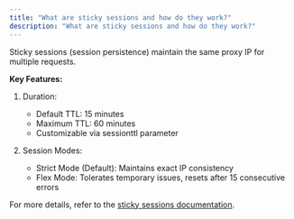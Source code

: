 ```yaml
---
title: "What are sticky sessions and how do they work?"
description: "What are sticky sessions and how do they work?"
---
```


Sticky sessions (session persistence) maintain the same proxy IP for multiple requests.

**Key Features:**

1. Duration:
   - Default TTL: 15 minutes
   - Maximum TTL: 60 minutes
   - Customizable via sessionttl parameter

2. Session Modes:
   - Strict Mode (Default): Maintains exact IP consistency
   - Flex Mode: Tolerates temporary issues, resets after 15 consecutive errors

For more details, refer to the [sticky sessions documentation](https://docs.joinmassive.com/residential/sticky-sessions).